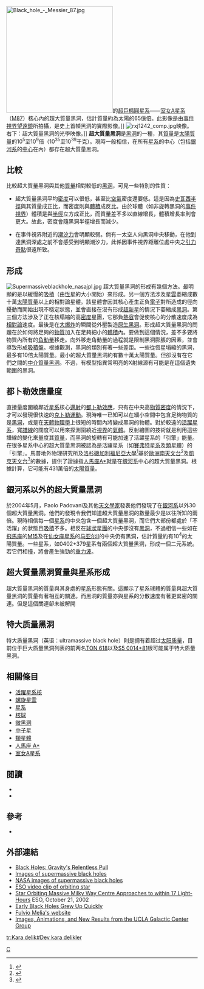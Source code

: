 {{refimprove|time=2015-09-02T07:39:36+00:00}}
[[File:Black_hole_-_Messier_87.jpg|280px]]的[[超巨橢圓星系|超巨橢圓星系]]——[[室女A星系|室女A星系]]（[[M87|M87]]）核心內的超大質量黑洞，估計質量約為太陽的65億倍。此影像是由[[事件視界望遠鏡|事件視界望遠鏡]]所拍攝，是史上首幀黑洞的實際影像。]]
[[File:rxj1242_comp.jpg|thumb]]映像。<br />右下：超大質量黑洞的光學映像。]]
{{multiple image
| align     = right
| direction = vertical
| width     = 250
| image1    = Milky Way IR Spitzer.jpg
| caption1  = ''[[史匹哲太空望遠鏡|史匹哲]]''揭示了可見光看不見的：低溫恆星（藍色），熱的塵埃（紅色），靠近中央的明亮白點是[[人馬座A*|人馬座A*]]。
| image2=X-RayFlare-BlackHole-MilkyWay-20140105.jpg
| caption2=來自[[人馬座A*|人馬座A*]]的明亮[[X射線|X射線]]閃光，位置就在銀河系中心的[[超大質量黑洞|超大質量黑洞]]。<ref name="NASA-20150105">{{cite web|last1=Chou |first1=Felicia |last2=Anderson |first2=Janet |last3=Watzke |first3=Megan |title=RELEASE 15-001 – NASA’s Chandra Detects Record-Breaking Outburst from Milky Way’s Black Hole |url = http://www.nasa.gov/press/2015/january/nasa-s-chandra-detects-record-breaking-outburst-from-milky-way-s-black-hole/ |date=2015-01-05 |work=[[NASA|NASA]] |accessdate=2015-01-06 |deadurl=no |archiveurl=https://web.archive.org/web/20150106100532/http://www.nasa.gov/press/2015/january/nasa-s-chandra-detects-record-breaking-outburst-from-milky-way-s-black-hole/ |archivedate=2015-01-06 }}</ref>
}}
'''超大質量黑洞'''是[[黑洞|黑洞]]的一種，其[[質量|質量]]是[[太陽質量|太陽質量]]的<math>10^5</math>至<math>10^9</math>倍（<math>10^{{35}}</math>至<math>10^{{39}}</math>千克）。現時一般相信，在所有[[星系|星系]]的中心（包括[[銀河系|銀河系]]的[[銀心|中心]]在內）都存在超大質量黑洞。

== 比較 ==
比較超大質量黑洞與其他[[質量|質量]]相對較低的[[黑洞|黑洞]]，可見一些特別的性質：

* 超大質量黑洞平均[[密度|密度]]可以很低，甚至比[[空氣|空氣]]密度還要低。這是因為[[史瓦西半徑|史瓦西半徑]]與其質量成正比，而密度則與[[體積|體積]]成反比。由於球體（如非旋轉黑洞的[[事件視界|事件視界]]）體積是與[[半徑|半徑]]立方成正比，而質量差不多以直線增長，體積增長率則會更大。故此，密度會隨黑洞半徑增長而減少。

* 在事件視界附近的[[潮汐力|潮汐力]]會明顯較弱。倘有一太空人向黑洞中央移動，在他到達黑洞深處之前不會感受到明顯潮汐力，此係因事件視界距離位處中央之[[引力奇點|引力奇點]]很遠所致。

== 形成 ==
[[File:Supermassiveblackhole_nasajpl.jpg|right]]
超大質量黑洞的形成有幾個方法。最明顯的是以緩慢的[[吸積|吸積]]（由[[恆星|恆星]]的大小開始）來形成。另一個方法涉及[[星雲|星雲]]萎縮成數十萬[[太陽質量|太陽質量]]以上的相對論星體。該星體會因其核心產生正負[[電子|電子]]對所造成的徑向擾動而開始出現不穩定狀態，並會直接在沒有形成[[超新星|超新星]]的情況下萎縮成[[黑洞|黑洞]]。第三個方法涉及了正在核塌縮的高[[密度|密度]]星團，它那負[[熱容|熱容]]會促使核心的分散速度成為[[相對論|相對論]]速度。最後是在[[大爆炸|大爆炸]]的瞬間從外壓製造[[原生黑洞|原生黑洞]]。形成超大質量黑洞的問題在於如何將足夠的[[物質|物質]]加入在足夠細小的[[體積|體積]]內。要做到這個情況，差不多要將物質內所有的[[角動量|角動量]]移走。向外移走角動量的過程就是限制黑洞膨脹的因素，並會導致形成[[吸積盤|吸積盤]]。根據觀測，黑洞的類別有著一些差距。一些從恆星塌縮的黑洞，最多有10倍太陽質量。最小的超大質量黑洞約有數十萬太陽質量。但卻沒有在它們之間的[[中介質量黑洞|中介質量黑洞]]。不過，有模型指異常明亮的X射線源有可能是在這個遺失範圍的黑洞。

== 都卜勒效應量度 ==
直接量度圍繞鄰近[[星系|星系]]核心[[激微波|邁射]]的[[都卜勒效應|都卜勒效應]]，只有在中央高[[物質|物質]][[密度|密度]]的情況下，才可以發現很快速的[[克卜勒定律|克卜勒運動]]。現時唯一已知可以在細小空間中包含足夠物質的是[[黑洞|黑洞]]，或是在[[天體物理學|天體物理學]]上很短的時間內將變成黑洞的物體。對於較遠的[[活動星系核|活躍星系]]，寬[[譜線|譜線]]的闊度可以用來探測圍繞近[[視界|視界]]的[[氣體|氣體]]。反射繪圖的技術就是利用這些譜線的變化來量度其[[質量|質量]]，而黑洞的旋轉有可能加速了活躍星系的「引擎」能量。在很多星系中心的超大質量黑洞被認為是活躍星系（如[[賽弗特星系|賽弗特星系]]及[[類星體|類星體]]）的「引擎」。馬普地外物理研究所及[[洛杉磯加利福尼亞大學|洛杉磯加利福尼亞大學]]<ref>{{cite web|url=http://www.astro.ucla.edu/~ghezgroup/gc/?|title=UCLA Galactic Center Group|work=ucla.edu}}</ref>基於[[歐洲南天文台|歐洲南天文台]]<ref>{{cite web |url=http://www.eso.org/outreach/press-rel/pr-2002/pr-17-02.html |title=存档副本 |accessdate=2005-10-25  |deadurl=yes |archiveurl=https://web.archive.org/web/20051025013223/http://www.eso.org/outreach/press-rel/pr-2002/pr-17-02.html |archivedate=2005-10-25 }}</ref>及[[凱克天文台|凱克天文台]]<ref>{{cite web |url=http://www.keckobservatory.org/news/old_pages/andreaghez.html |title=存档副本 |accessdate=2013-07-14  |deadurl=yes |archiveurl=https://web.archive.org/web/20120301030647/http://www.keckobservatory.org/news/old_pages/andreaghez.html |archivedate=2012-03-01 }}</ref>的數據，提供了證據指[[人馬座A*|人馬座A*]]就是在[[銀河系|銀河系]]中心的超大質量黑洞。根據計算，它可能有431萬倍的[[太陽質量|太陽質量]]。

== 銀河系以外的超大質量黑洞 ==
於2004年5月，Paolo Padovani及其他[[天文學家|天文學家]]發表他們發現了在[[銀河系|銀河系]]以外30個超大質量黑洞。他們的發現令我們知道超大質量黑洞的數量最少是以往所知的兩倍。現時相信每一個[[星系|星系]]的中央包含一個超大質量黑洞，而它們大部份都處於「不活躍」的狀態且[[吸積|吸積]]不多。相反在[[球狀星團|球狀星團]]的中央卻沒有[[黑洞|黑洞]]，不過相信一些如在[[飛馬座|飛馬座]]的[[M15|M15]]及在[[仙女座星系|仙女座星系]]的[[马亚尔II|马亚尔II]]的中央仍有黑洞，估計質量約有<math>10^4</math>的太陽質量。一些星系，如0402+379星系有兩個超大質量黑洞，形成一個二元系統。若它們相撞，將會產生強勁的[[重力波_(相對論)|重力波]]。

== 超大質量黑洞質量與星系形成 ==
超大質量黑洞的質量與其身處的[[星系|星系]]形態有關。這顯示了星系球體的質量與超大質量黑洞的質量有著相互的關連。而黑洞的質量亦與星系的分散速度有著更緊密的關連。但是這個關連卻未被解開

==特大质量黑洞==
特大质量黑洞（英语：ultramassive black hole）則是拥有着超过{{val||e=10}}[[太阳质量|太阳质量]]，目前位于巨大质量黑洞列表的前两名[[TON_618|TON 618]]以及[[S5_0014+81|S5 0014+81]]很可能属于特大质量黑洞。

== 相關條目 ==
{{portal box|天文學|物理學}}
* [[活躍星系核|活躍星系核]]
* [[螺旋星雲|螺旋星雲]]
* [[星系|星系]]
* [[核球_(星系)|核球]]
* [[微黑洞|微黑洞]]
* [[中子星|中子星]]
* [[類星體|類星體]]
* [[人馬座_A*|人馬座 A*]]
* [[室女A星系|室女A星系]]

== 閱讀 ==
* {{cite book
 | author=Fulvio Melia
 | title=The Edge of Infinity. Supermassive Black Holes in the Universe
 | url=https://archive.org/details/edgeofinfinitysu00meli
 | publisher=Cambridge University Press
 | year=2003
 | id =ISBN 978-0-521-81405-8}}
* {{cite book
 | author=Fulvio Melia
 | title=The Galactic Supermassive Black Hole
 | publisher=Princeton University Press
 | year=2007
 | id =ISBN 978-0-691-13129-0}}

== 參考 ==
{{reflist}}
* {{cite book
 | author=Julian H. Krolik
 | title=Active Galactic Nuclei
 | publisher=Princeton University Press
 | year=1999
 | id =ISBN 0-691-01151-6}}

== 外部連結 ==
* [https://web.archive.org/web/20080517091731/http://hubblesite.org/go/blackholes Black Holes: Gravity's Relentless Pull]
* [http://chandra.harvard.edu/photo/2002/0157/0157_composite.jpg Images of supermassive black holes]
* [http://antwrp.gsfc.nasa.gov/apod/image/0210/mwcentre_eso_big.jpg NASA images of supermassive black holes]
* [https://web.archive.org/web/20061101023816/http://www.eso.org/outreach/press-rel/pr-2002/video/vid-02-02.mpg ESO video clip of orbiting star]
* [https://web.archive.org/web/20051025013223/http://www.eso.org/outreach/press-rel/pr-2002/pr-17-02.html Star Orbiting Massive Milky Way Centre Approaches to within 17 Light-Hours] ESO, October 21, 2002
* [http://www.universetoday.com/am/publish/early_black_holes_grew_quickly.html Early Black Holes Grew Up Quickly]
* [http://www.physics.arizona.edu/~melia Fulvio Melia's website]
* [http://www.astro.ucla.edu/research/galcenter/ Images, Animations, and New Results from the UCLA Galactic Center Group]

{{黑洞}}
{{銀河}}
{{恒星}}

[[Category:黑洞|C]]

[[tr:Kara_delik#Dev_kara_delikler|tr:Kara delik#Dev kara delikler]]